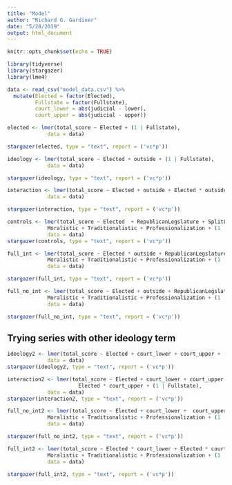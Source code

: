```yaml
---
title: "Model"
author: "Richard G. Gardiner"
date: "5/28/2019"
output: html_document
---
```


```r
knitr::opts_chunk$set(echo = TRUE)
```


```r
library(tidyverse)
library(stargazer)
library(lme4)

data <- read_csv("model_data.csv") %>%
  mutate(Elected = factor(Elected),
         Fullstate = factor(Fullstate),
         court_lower = abs(judicial - lower),
         court_upper = abs(judicial - upper))
```

```r
elected <- lmer(total_score ~ Elected + (1 | Fullstate),
             data = data)

stargazer(elected, type = "text", report = ('vc*p'))
```

```r
ideology <- lmer(total_score ~ Elected + outside + (1 | Fullstate),
             data = data)

stargazer(ideology, type = "text", report = ('vc*p'))
```


```r
interaction <- lmer(total_score ~ Elected + outside + Elected * outside + (1 | Fullstate),
             data = data)

stargazer(interaction, type = "text", report = ('vc*p'))
```

```r
controls <- lmer(total_score ~ Elected  + RepublicanLegslature + SplitLegislature +
             Moralistic + Traditionalistic + Professionalization + (1 | Fullstate),
             data = data)
stargazer(controls, type = "text", report = ('vc*p'))
```


```r
full_int <- lmer(total_score ~ Elected * outside + RepublicanLegslature + SplitLegislature +
             Moralistic + Traditionalistic + Professionalization + (1 | Fullstate),
             data = data)

stargazer(full_int, type = "text", report = ('vc*p'))
```

```r
full_no_int <- lmer(total_score ~ Elected + outside + RepublicanLegslature + SplitLegislature +
             Moralistic + Traditionalistic + Professionalization + (1 | Fullstate),
             data = data)

stargazer(full_no_int, type = "text", report = ('vc*p'))
```



## Trying series with other ideology term

```r
ideology2 <- lmer(total_score ~ Elected + court_lower + court_upper + (1 | Fullstate),
             data = data)
stargazer(ideology2, type = "text", report = ('vc*p'))
```

```r
interaction2 <- lmer(total_score ~ Elected + court_lower + court_upper + Elected * court_lower +
                       Elected * court_upper + (1 | Fullstate),
             data = data)
stargazer(interaction2, type = "text", report = ('vc*p'))
```

```r
full_no_int2 <- lmer(total_score ~ Elected + court_lower +  court_upper + RepublicanLegslature + SplitLegislature +
             Moralistic + Traditionalistic + Professionalization + (1 | Fullstate),
             data = data)

stargazer(full_no_int2, type = "text", report = ('vc*p'))
```


```r
full_int2 <- lmer(total_score ~ Elected * court_lower + Elected * court_upper + RepublicanLegslature + SplitLegislature +
             Moralistic + Traditionalistic + Professionalization + (1 | Fullstate),
             data = data)

stargazer(full_int2, type = "text", report = ('vc*p'))
```





